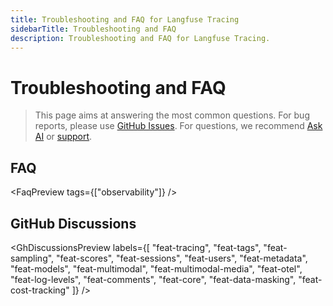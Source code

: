 ```yaml
---
title: Troubleshooting and FAQ for Langfuse Tracing
sidebarTitle: Troubleshooting and FAQ
description: Troubleshooting and FAQ for Langfuse Tracing.
---
```


# Troubleshooting and FAQ

> This page aims at answering the most common questions. For bug reports, please use [GitHub Issues](https://github.com/langfuse/langfuse/issues). For questions, we recommend [Ask AI](/docs/ask-ai) or [support](/support).

## FAQ


<FaqPreview tags={["observability"]} />

## GitHub Discussions


<GhDiscussionsPreview labels={[
    "feat-tracing", 
    "feat-tags", 
    "feat-sampling", 
    "feat-scores", 
    "feat-sessions", 
    "feat-users", 
    "feat-metadata", 
    "feat-models", 
    "feat-multimodal", 
    "feat-multimodal-media", 
    "feat-otel", 
    "feat-log-levels", 
    "feat-comments", 
    "feat-core", 
    "feat-data-masking", 
    "feat-cost-tracking"
    ]} />